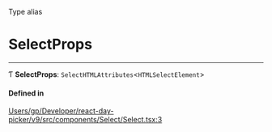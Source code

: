 <SectionTitle>Type alias</SectionTitle>

# SelectProps

---

Ƭ **SelectProps**: `SelectHTMLAttributes`\<`HTMLSelectElement`\>

#### Defined in

[Users/gp/Developer/react-day-picker/v9/src/components/Select/Select.tsx:3](https://github.com/gpbl/react-day-picker/blob/4d332a01b/src/components/Select/Select.tsx#L3)
